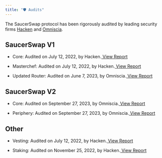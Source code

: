 ```yaml
---
title: "🛡️ Audits"
---
```


The SaucerSwap protocol has been rigorously audited by leading security firms [Hacken](https://hacken.io/) and [Omniscia](https://omniscia.io/).

## **SaucerSwap V1**

* Core: Audited on July 12, 2022, by Hacken.[ View Report](https://hacken.io/wp-content/uploads/2022/07/SaucerSwap_25052022_SCAudit_Report2-1.pdf)

* Masterchef: Audited on July 12, 2022, by Hacken.[ View Report](https://hacken.io/wp-content/uploads/2022/07/Farm-repo-SaucerSwap_25052022_01012021_SCAudit_Report2.pdf)

* Updated Router: Audited on June 7, 2023, by Omniscia.[ View Report](https://omniscia.io/reports/saucerswap-labs-router-implementation-64660c885d5517001401256c)

## **SaucerSwap V2**

* Core: Audited on September 27, 2023, by Omniscia.[ View Report](https://omniscia.io/reports/saucerswap-core-64c64695c767620014d91ed0/)

* Periphery: Audited on September 27, 2023, by Omniscia.[ View Report](https://omniscia.io/reports/saucerswap-periphery-64c65c6cc767620014d91f14/)

## **Other**

* Vesting: Audited on July 12, 2022, by Hacken.[ View Report](https://hacken.io/audits/saucerswap/sca-saucerswap-erc20-vesting-jul2022/)

* Staking: Audited on November 25, 2022, by Hacken.[ View Report](https://hacken.io/audits/saucerswap/sca-saucerswap-erc20-staking-jul2022/)